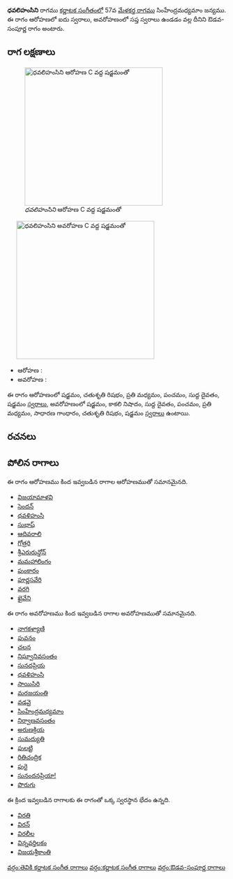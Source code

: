 {{Infobox ragam
	| name          	= ధవలిహంసిని
	| synonym	    	= 
	| mela          	= 
	| chakra        	= 
	| janaka        	= 
	| type          	= ఔడవ-సంపూర్ణ
	| arohanam      	= {{svaraC|S|R2|M2|P|D1|S'}} 
	| avarohanam    	= {{svaraC|S'|N3|D1|P|M2|G2|R2|S}}
	| jeeva         	=
	| chhaya        	=
	| nyasa         	=
	| vishesha      	= 
	| equivalent  		= 
}}
{{కర్ణాటక సంగీత రాగాలు}}
'''ధవలిహంసిని''' రాగము [[కర్ణాటక సంగీతం]]లో 57వ [[మేళకర్త రాగము]] సింహేంద్రమధ్యమాం జన్యము.  ఈ రాగం ఆరోహణలో ఐదు స్వరాలు, అవరోహణంలో సప్త స్వరాలు ఉండడం వల్ల దీనిని ఔడవ-సంపూర్ణ రాగం అంటారు.


==రాగ లక్షణాలు==
[[Image:dhavalihamsini_ar_kb2wiki.png|thumb|right|316px|''ధవలిహంసిని'' ఆరోహణ C వద్ద షడ్జమంతో]]
	[[Image:dhavalihamsini_av_kb2wiki.png|thumb|right|316px|''ధవలిహంసిని'' అవరోహణ C వద్ద షడ్జమంతో]]

* ఆరోహణ : {{svaraC|S|R2|M2|P|D1|S'}} 
* అవరోహణ : {{svaraC|S'|N3|D1|P|M2|G2|R2|S}}

ఈ రాగం ఆరోహణంలో షడ్జమం, చతుశృతి రిషభం, ప్రతి మధ్యమం, పంచమం, సుద్ద దైవతం, షడ్జమం [[స్వరాలు]], అవరోహణంలో షడ్జమం, కాకలి  నిషాదం, సుద్ద దైవతం, పంచమం, ప్రతి మధ్యమం, సాధారణ  గాంధారం, చతుశృతి రిషభం, షడ్జమం [[స్వరాలు]] ఉంటాయి.

==రచనలు==



==పోలిన రాగాలు==
ఈ రాగం ఆరోహణము కింద ఇవ్వబడిన రాగాల ఆరోహణముతో సమానమైనది.
* [[విజయామాళవి]]
* [[సెందన్]]
* [[ధవళిహంసి]]
* [[సుభాష్]]
* [[ ఆదివరాలి]]
* [[గోత్రరి]]
* [[ శ్రీఎరురున్డోన్]]
* [[మమహాలింగం]]
* [[పుంకారం]]
* [[పూర్ణసవేరి]]
* [[వరగి]]
* [[ఖైవేని]]

ఈ రాగం అవరోహణము కింద ఇవ్వబడిన రాగాల అవరోహణముతో సమానమైనది.
* [[నాగకళ్యాణి]]
* [[పువనం]]
* [[చలన]]
* [[నిఘ్వానివసంతం]]
* [[సునదప్రియ]]
* [[ధవళిహంసి]]
* [[సాయిసిరి]]
* [[మరజయంతి]]
* [[వడవై]]
* [[సింహేంద్రమధ్యమాం]]
* [[నిర్వాణవసంతం]]
* [[అరుణక్రియ]]
* [[సుమద్యుతి]]
* [[ పులట్టి]]
* [[రితిచంద్రిక]]
* [[పురై]]
* [[సునందనప్రియా!]]
* [[పొరుగు]]

ఈ క్రింద ఇవ్వబడిన రాగాలకు ఈ రాగంతో ఒక్క స్వరస్థాన భేదం ఉన్నది.
* [[విరతి]]
* [[విరన్]]
* [[విరలీల]]
* [[విన్నవర్తిలకం]]
* [[విజయశ్రీకాంతి]]



[[వర్గం:తెవికి కర్ణాటక సంగీత రాగాలు]]
[[వర్గం:కర్ణాటక సంగీత రాగాలు]]
[[వర్గం:ఔడవ-సంపూర్ణ రాగాలు]]